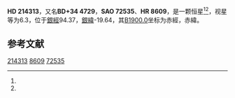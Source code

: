 {{Starbox begin
| name = HD 214313
}}
{{Starbox observe
| epoch = [[J2000.0|J2000.0]]
| constell = {{星座名待查}}<ref name=SIMBAD>{{cite web
 | url=http://simbad.u-strasbg.fr/simbad/sim-id?Ident=HR+8609
 | title =Pulsating variable Star
 | publisher=Centre de Données astronomiques de Strasbourg
 | work=SIMBAD
 | accessdate=2012-07-13}}</ref><ref name=DATA>{{cite web
 | url=http://vizier.u-strasbg.fr/viz-bin/VizieR-5?-out.add=.&-source=5050&-corr=PK=HR&-out.max=9999&HR=8609
 | title=VizieR Detailed Page
 | accessdate=2012-07-13
 | archive-date=2016-03-04
 | archive-url=https://web.archive.org/web/20160304214658/http://vizier.u-strasbg.fr/viz-bin/VizieR-5?-out.add=.&-source=5050&-corr=PK=HR&-out.max=9999&HR=8609
 | dead-url=no
 }}</ref>
| 星官 = 
| ra = {{RA|22|36|48.7}}<ref name=SIMBAD /><ref name=DATA />
| dec = {{DEC|+35|39|9}}<ref name=SIMBAD /><ref name=DATA />
| appmag_v = 6.3<ref name=SIMBAD /><ref name=DATA />
}}
{{Starbox character
| class = K5<ref name=SIMBAD /><ref name=DATA />
| b-v = 1.37<ref name=SIMBAD /><ref name=DATA />
| u-b = <ref name=SIMBAD /><ref name=DATA />
| r-i = <ref name=SIMBAD /><ref name=DATA />
| variable = 
}}
{{Starbox astrometry
| radial_v = 
| prop_mo_ra = 10
| parallax = 
| p_error = 
}}
{{Starbox catalog
| names =BD+34 4729，[[SAO星表|SAO]] 72535，[[HD星表|HD]] 214313，[[HR星表|HR]] 8609}}
{{Starbox reference |Simbad=HR+8609}}
{{Starbox end}}

'''HD 214313'''，又名'''BD+34 4729'''，'''SAO 72535'''、'''HR 8609'''，是一颗恒星<ref name=SIMBAD /><ref name=DATA />，视星等为6.3，位于[[銀道座標系|銀經]]94.37，[[銀道座標系|銀緯]]-19.64，其[[B1900.0|B1900.0]]坐标为赤經{{RA|22|32|15.9}}，赤緯{{DEC|+35|-19.64|2}}。

== 参考文献 ==
{{reflist}}

{{star-stub}}

[[Category:HD和HDE天體|214313]]
[[Category:HR天體|8609]]
[[Category:SAO天體|72535]]